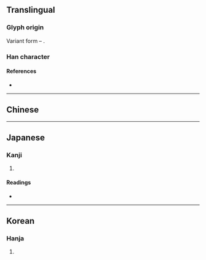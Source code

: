 {{also|彙|汇}}
{{character info}}
==Translingual==

===Glyph origin===
Variant form – {{Han simp|彙|f=彑|t=彐}}.

===Han character===
{{Han char|rn=58|rad=彐|as=10|sn=13|four=|canj=NMBWD|ids=⿱⿱彐冖果}}

====References====
* {{Han ref|kx=0362.211|dkj=09937|hdz=20962.040|uh=5F5A|ud=24410}}

----

==Chinese==
{{zh-see|彙|v}}

----

==Japanese==
{{ja-kanji forms|彚|彙|ex=y}}

===Kanji===
{{ja-kanji|grade=|rs=彐10|kyu=彙}}

# {{rfdef|ja|sort=彐10}}

====Readings====
* {{ja-readings|on=い|kun=はりねずみ-, あつ-まる, たぐい-}}

----

==Korean==

===Hanja===
{{ko-hanja|hangeul=휘|eumhun=|rv=hwi|mr=hwi|y=hwi}}

# {{rfdef|ko|sort=彐10}}